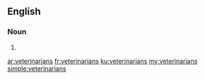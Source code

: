 ==English==

===Noun===
{{head|en}}

# {{plural of|veterinarian}}

[[ar:veterinarians]]
[[fr:veterinarians]]
[[ku:veterinarians]]
[[my:veterinarians]]
[[simple:veterinarians]]